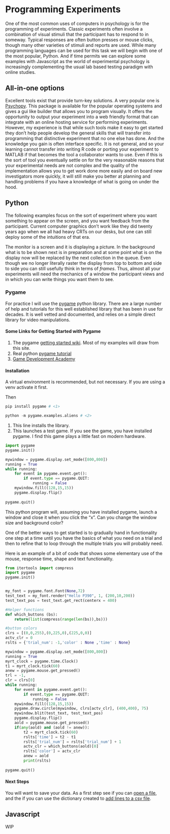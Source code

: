 # Programming Experiments

One of the most common uses of computers in psychology is for the programming of experiments. Classic experiments often involve a combination of visual stimuli that the participant has to respond to in someway. Typical responses are often button presses or mouse clicks, though many other varieties of stimuli and reports are used. While many programming languages can be used for this task we will begin with one of the most popular, Python. And if time permits we can explore some examples with Javascript as the world of experimental psychology is increasingly complementing the usual lab based testing paradigm with online studies. 

## All-in-one options

Excellent tools exist that provide turn-key solutions. A very popular one is [Psychopy](https://www.psychopy.org/). This package is available for the popular operating systems and gives a gui like builder that allows you to program visually. It offers the opportunity to output your experiment into a web friendly format that can integrate with an online hosting service for performing experiments. However, my experience is that while such tools make it easy to get started they don't help people develop the general skills that will transfer into programming that distinctive experiment that no one else has done. And the knowledge you gain is often interface specific. It is not general, and so your learning cannot transfer into writing R code or porting your experiment to MATLAB if that becomes the tool a collaborator wants to use. Even if this is the sort of tool you eventually settle on for the very reasonable reasons that your experimental needs are not complex and the quality of the implementation allows you to get work done more easily and on board new investigators more quickly, it will still make you better at planning and handling problems if you have a knowledge of what is going on under the hood.

## Python

The following examples focus on the sort of experiment where you want something to appear on the screen, and you want feedback from the participant. Current computer graphics don't work like they did twenty years ago when we all had heavy CRTs on our desks, but one can still deploy some of the intuitions of that era.

The monitor is a screen and it is displaying a picture. In the background what is to be shown next is in preparation and at some point what is on the display now will be replaced by the next collection in the queue. Even though we no longer literally raster the display from top to bottom and side to side you can still usefully think in terms of *frames*. Thus, almost all your experiments will need the mechanics of a window the participant views and in which you can write things you want them to see. 

### Pygame
For practice I will use the [pygame](https://www.pygame.org) python library. There are a large number of help and tutorials for this well established library that has been in use for decades. It is well vetted and documented, and relies on a simple direct library for video manipulations. 

#### Some Links for Getting Started with Pygame
1. The pygame [getting started wiki](https://www.pygame.org/wiki/GettingStarted).
   Most of my examples will draw from this site. 
2. Real python [pygame tutorial](https://realpython.com/pygame-a-primer/)
3. [Game Development Academy](https://gamedevacademy.org/pygame-code-tutorial-complete-guide/)

#### Installation
A virtual environment is recommended, but not necessary. If you are using a venv activate it first.

Then 

```python
pip install pygame # <1>

python -m pygame.examples.aliens # <2>
```
1. This line installs the library.
2. This launches a test game. If you see the game, you have installed pygame. I find this game plays a little fast on modern hardware.

::: {#fig-basicimports}

```python
import pygame
pygame.init()

mywindow = pygame.display.set_mode([800,800])
running = True
while running:
    for event in pygame.event.get():
        if event.type == pygame.QUIT:
            running = False
    mywindow.fill((128,15,15))
    pygame.display.flip()
        
pygame.quit()

```

This python program will, assuming you have installed pygame, launch a window and close it when you click the "x". Can you change the window size and background color?

:::

One of the better ways to get started is to gradually hand in functionality one step at a time until you have the basics of what you need on a trial and then to refine that to loop through the multiple trials you will probably need. 

Here is an example of a bit of code that shows some elementary use of the mouse, response time, shape and text functionality. 

```python
from itertools import compress
import pygame
pygame.init()


my_font = pygame.font.Font(None,72)
test_text = my_font.render("Hello P390", 1, (200,10,200))
test_text_pos = test_text.get_rect(centerx = 400)

#Helper functions
def which_buttons (bs):
    return(list(compress(range(len(bs)),bs)))

#button colors
clrs = [(0,0,255),(0,225,0),(225,0,0)]
actv_clr = 0
rslts = {'trial_num': -1,'color' : None ,'time' : None}

mywindow = pygame.display.set_mode([800,800])
running = True
myrt_clock = pygame.time.Clock()
t1 = myrt_clock.tick(60)
anew = pygame.mouse.get_pressed()
trl = -1,
clr = clrs[0]
while running:
    for event in pygame.event.get():
        if event.type == pygame.QUIT:
            running = False
    mywindow.fill((128,15,15))
    pygame.draw.circle(mywindow, clrs[actv_clr], (400,400), 75)
    mywindow.blit(test_text, test_text_pos)
    pygame.display.flip()
    aold = pygame.mouse.get_pressed()
    if(any(aold) and (aold != anew)):
        t2 = myrt_clock.tick(60)
        rslts['time'] = t2 - t1
        rslts['trial_num'] = rslts['trial_num'] + 1
        actv_clr = which_buttons(aold)[0]
        rslts['color'] = actv_clr
        anew = aold
        print(rslts)
        
pygame.quit()
```

#### Next Steps

You will want to save your data. As a first step see if you can [open a file](https://www.w3schools.com/python/python_file_handling.asp), and the if you can use the dictionary created to [add lines to a csv file](https://docs.python.org/3/library/csv.html). 


## Javascript 
WIP